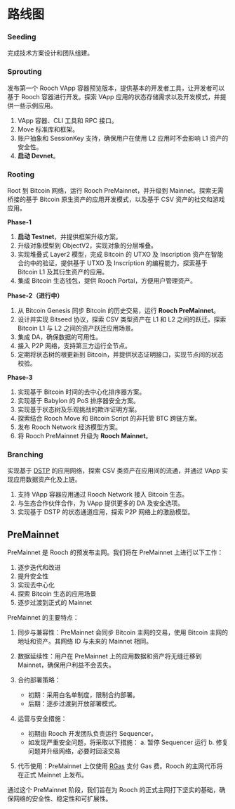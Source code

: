 # 路线图

 
<Steps>

### Seeding

完成技术方案设计和团队组建。

### Sprouting

发布第一个 Rooch VApp 容器预览版本，提供基本的开发者工具，让开发者可以基于 Rooch 容器进行开发。探索 VApp 应用的状态存储需求以及开发模式，并提供一些示例应用。

1. VApp 容器、CLI 工具和 RPC 接口。
2. Move 标准库和框架。
3. 账户抽象和 SessionKey 支持，确保用户在使用 L2 应用时不会影响 L1 资产的安全性。
4. **启动 Devnet**。

### Rooting

Root 到 Bitcoin 网络，运行 Rooch PreMainnet，并升级到 Mainnet。探索无需桥接的基于 Bitcoin 原生资产的应用开发模式，以及基于 CSV 资产的社交和游戏应用。

**Phase-1**

1. **启动 Testnet**，并提供框架升级方案。
2. 升级对象模型到 ObjectV2，实现对象的分层堆叠。
3. 实现堆叠式 Layer2 模型，完成 Bitcoin 的 UTXO 及 Inscription 资产在智能合约中的验证，提供基于 UTXO 及 Inscription 的编程能力。探索基于 Bitcoin L1 及其衍生资产的应用。
4. 集成 Bitcoin 生态钱包，提供 Rooch Portal，方便用户管理资产。

**Phase-2（进行中）**

1. 从 Bitcoin Genesis 同步 Bitcoin 的历史交易，运行 **Rooch PreMainnet**。
2. 设计并实现 Bitseed 协议，探索 CSV 类型资产在 L1 和 L2 之间的跃迁。探索 Bitcoin L1 与 L2 之间的资产跃迁应用场景。
3. 集成 DA，确保数据的可用性。
4. 接入 P2P 网络，支持第三方运行全节点。
5. 定期将状态树的根更新到 Bitcoin，并提供状态证明接口，实现节点间的状态校验。

**Phase-3**

1. 实现基于 Bitcoin 时间的去中心化排序器方案。
2. 实现基于 Babylon 的 PoS 排序器安全方案。
3. 实现基于状态树及乐观挑战的欺诈证明方案。
4. 探索结合 Rooch Move 和 Bitcoin Script 的非托管 BTC 跨链方案。
5. 发布 Rooch Network 经济模型方案。
6. 将 Rooch PreMainnet 升级为 **Rooch Mainnet**。

### Branching

实现基于 [DSTP](/learn/in-depth-tech/dstp) 的应用网络，探索 CSV 类资产在应用间的流通，并通过 VApp 实现应用数据资产化及上链。

1. 支持 VApp 容器应用通过 Rooch Network 接入 Bitcoin 生态。
2. 与生态合作伙伴合作，为 VApp 提供更多的 DA 及安全选项。
3. 实现基于 DSTP 的状态通道应用，探索 P2P 网络上的激励模型。

</Steps>

## PreMainnet

PreMainnet 是 Rooch 的预发布主网。我们将在 PreMainnet 上进行以下工作：

1. 逐步迭代和改进
2. 提升安全性
3. 实现去中心化
4. 探索 Bitcoin 生态的应用场景
5. 逐步过渡到正式的 Mainnet

PreMainnet 的主要特点：

1. 同步与兼容性：PreMainnet 会同步 Bitcoin 主网的交易，使用 Bitcoin 主网的地址和资产。其网络 ID 与未来的 Mainnet 相同。

2. 数据延续性：用户在 PreMainnet 上的应用数据和资产将无缝迁移到 Mainnet，确保用户利益不会丢失。

3. 合约部署策略：
   - 初期：采用白名单制度，限制合约部署。
   - 后期：逐步过渡到开放部署模式。

4. 运营与安全措施：
   - 初期由 Rooch 开发团队负责运行 Sequencer。
   - 如发现严重安全问题，将采取以下措施：
     a. 暂停 Sequencer 运行
     b. 修复问题并升级网络，必要时回滚交易

5. 代币使用：PreMainnet 上仅使用 [RGas](/learn/core-concepts/rgas) 支付 Gas 费。Rooch 的主网代币将在正式 Mainnet 上发布。

通过这个 PreMainnet 阶段，我们旨在为 Rooch 的正式主网打下坚实的基础，确保网络的安全性、稳定性和可扩展性。